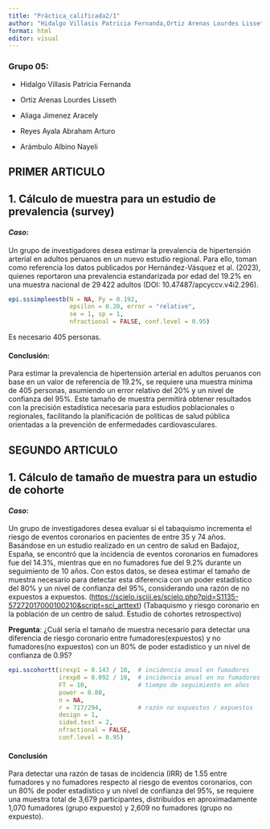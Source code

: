 ---
title: "Práctica_calificada2/1"
author: "Hidalgo Villasis Patricia Fernanda,Ortiz Arenas Lourdes Lisseth, Aliaga Jimenez Aracely, Reyes Ayala Abraham Arturo, Arámbulo Albino Nayeli"
format: html
editor: visual
---

### Grupo 05:

-   Hidalgo Villasis Patricia Fernanda

-   Ortiz Arenas Lourdes Lisseth

-   Aliaga Jimenez Aracely

-   Reyes Ayala Abraham Arturo

-   Arámbulo Albino Nayeli

## PRIMER ARTICULO

## 1. Cálculo de muestra para un estudio de prevalencia (survey)

#### *Caso*:

Un grupo de investigadores desea estimar la prevalencia de hipertensión arterial en adultos peruanos en un nuevo estudio regional. Para ello, toman como referencia los datos publicados por Hernández-Vásquez et al. (2023), quienes reportaron una prevalencia estandarizada por edad del 19.2% en una muestra nacional de 29 422 adultos (DOI: 10.47487/apcyccv.v4i2.296).

```{r}
epi.sssimpleestb(N = NA, Py = 0.192, 
                 epsilon = 0.20, error = "relative", 
                 se = 1, sp = 1, 
                 nfractional = FALSE, conf.level = 0.95)
```

Es necesario 405 personas.

#### Conclusión:

Para estimar la prevalencia de hipertensión arterial en adultos peruanos con base en un valor de referencia de 19.2%, se requiere una muestra mínima de 405 personas, asumiendo un error relativo del 20% y un nivel de confianza del 95%. Este tamaño de muestra permitirá obtener resultados con la precisión estadística necesaria para estudios poblacionales o regionales, facilitando la planificación de políticas de salud pública orientadas a la prevención de enfermedades cardiovasculares.

## SEGUNDO ARTICULO

## 1. Cálculo de tamaño de muestra para un estudio de cohorte

#### *Caso*:

Un grupo de investigadores desea evaluar si el tabaquismo incrementa el riesgo de eventos coronarios en pacientes de entre 35 y 74 años. Basándose en un estudio realizado en un centro de salud en Badajoz, España, se encontró que la incidencia de eventos coronarios en fumadores fue del 14.3%, mientras que en no fumadores fue del 9.2% durante un seguimiento de 10 años. Con estos datos, se desea estimar el tamaño de muestra necesario para detectar esta diferencia con un poder estadístico del 80% y un nivel de confianza del 95%, considerando una razón de no expuestos a expuestos. (<https://scielo.isciii.es/scielo.php?pid=S1135-57272017000100210&script=sci_arttext>) (Tabaquismo y riesgo coronario en la población de un centro de salud. Estudio de cohortes retrospectivo)

**Pregunta**: ¿Cuál sería el tamaño de muestra necesario para detectar una diferencia de riesgo coronario entre fumadores(expuestos) y no fumadores(no expuestos) con un 80% de poder estadístico y un nivel de confianza de 0.95?

```{r}
epi.sscohortt(irexp1 = 0.143 / 10,  # incidencia anual en fumadores
              irexp0 = 0.092 / 10,  # incidencia anual en no fumadores
              FT = 10,              # tiempo de seguimiento en años
              power = 0.80,
              n = NA,
              r = 717/294,          # razón no expuestos / expuestos
              design = 1,
              sided.test = 2,
              nfractional = FALSE,
              conf.level = 0.95)

```

#### Conclusión

Para detectar una razón de tasas de incidencia (IRR) de 1.55 entre fumadores y no fumadores respecto al riesgo de eventos coronarios, con un 80% de poder estadístico y un nivel de confianza del 95%, se requiere una muestra total de 3,679 participantes, distribuidos en aproximadamente 1,070 fumadores (grupo expuesto) y 2,609 no fumadores (grupo no expuesto).

